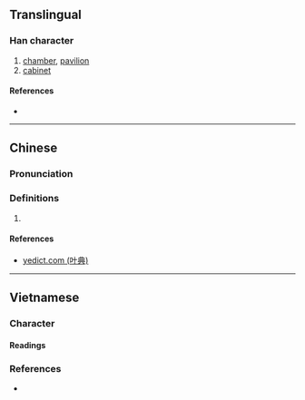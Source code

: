{{character info/new}}
==Translingual==

===Han character===
{{Han char|rn=75|rad=木|as=14|sn=18|four=|canj=DANR,XDANR|ids=⿰木閣}}

# [[chamber]], [[pavilion]]
# [[cabinet]]

====References====
* {{Han ref|kx=0559.261|hdz=21311.051|uh=6ACA|ud=27338}}

----

==Chinese==
{{zh-forms}}

===Pronunciation===
{{zh-pron
|m=gē
|c=gok3
|mc=
|oc=
|ma=
|cat=n
}}

===Definitions===
{{zh-hanzi}}

# {{rfdef|lang=zh}}

====References====
* [http://yedict.com/htm/6A/6ACA.htm yedict.com (叶典)]

----

==Vietnamese==

===Character===
{{rfc-header|Character|lang=vi}}

====Readings====
{{vi-readings|hanviet=gác|rs=木14}}

===References===
* {{R:WinVNKey:Lê Sơn Thanh}}